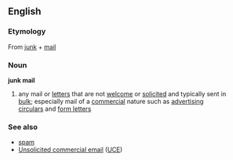 ==English==
===Etymology===
From [[junk]] + [[mail]]
===Noun===
'''junk mail'''
{{wikipedia}}
#any mail or [[letter]]s that are not [[welcome]] or [[solicited]] and typically sent in [[bulk]]; especially mail of a [[commercial]]  nature such as [[advertising]] [[circular]]s and [[form letter]]s

===See also===
*[[spam]]
*[[Unsolicited commercial email]] ([[UCE]])